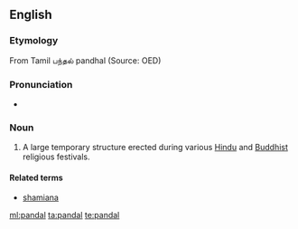 ==English==

===Etymology===
From Tamil பந்தல் pandhal (Source: OED)

===Pronunciation===
* {{IPA|/ˈpændəl/|lang=en}}

===Noun===
{{en-noun}}
{{wikipedia}}

# {{context|India|lang=en}} A large temporary structure erected during various [[Hindu]] and [[Buddhist]] religious festivals.

====Related terms====
* [[shamiana]]

[[ml:pandal]]
[[ta:pandal]]
[[te:pandal]]